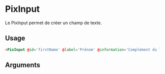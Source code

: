 

<Meta
  title='Form/Input'
  component='PixInput'
  decorators={[centered]}
  argTypes={stories.argTypes}
/>

# PixInput

Le PixInput permet de créer un champ de texte.

<Canvas>
  <Story name='PixInput' story={stories.input} height={160} />
</Canvas>

## Usage

```html
<PixInput @id='firstName' @label='Prénom' @information='Complément du label' />
```

## Arguments

<ArgsTable story="PixInput" />
